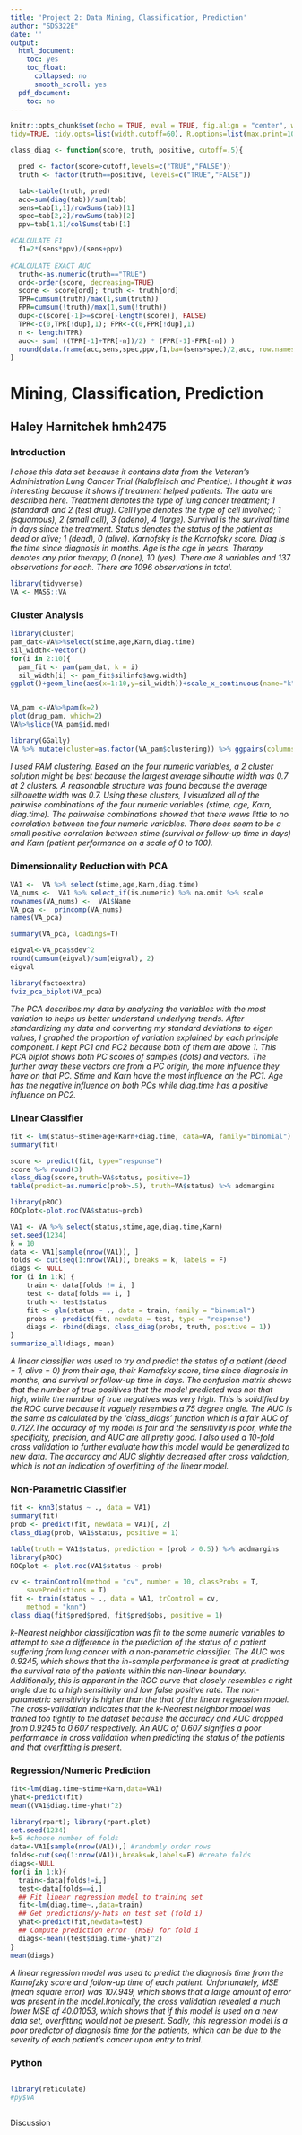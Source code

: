 ```yaml
---
title: 'Project 2: Data Mining, Classification, Prediction'
author: "SDS322E"
date: ''
output:
  html_document:
    toc: yes
    toc_float:
      collapsed: no
      smooth_scroll: yes
  pdf_document:
    toc: no
---
```


```r
knitr::opts_chunk$set(echo = TRUE, eval = TRUE, fig.align = "center", warning = F, message = F,
tidy=TRUE, tidy.opts=list(width.cutoff=60), R.options=list(max.print=100))

class_diag <- function(score, truth, positive, cutoff=.5){

  pred <- factor(score>cutoff,levels=c("TRUE","FALSE"))
  truth <- factor(truth==positive, levels=c("TRUE","FALSE"))

  tab<-table(truth, pred)
  acc=sum(diag(tab))/sum(tab)
  sens=tab[1,1]/rowSums(tab)[1]
  spec=tab[2,2]/rowSums(tab)[2]
  ppv=tab[1,1]/colSums(tab)[1]

#CALCULATE F1
  f1=2*(sens*ppv)/(sens+ppv)
  
#CALCULATE EXACT AUC
  truth<-as.numeric(truth=="TRUE")
  ord<-order(score, decreasing=TRUE)
  score <- score[ord]; truth <- truth[ord]
  TPR=cumsum(truth)/max(1,sum(truth))
  FPR=cumsum(!truth)/max(1,sum(!truth))
  dup<-c(score[-1]>=score[-length(score)], FALSE)
  TPR<-c(0,TPR[!dup],1); FPR<-c(0,FPR[!dup],1)
  n <- length(TPR)
  auc<- sum( ((TPR[-1]+TPR[-n])/2) * (FPR[-1]-FPR[-n]) )
  round(data.frame(acc,sens,spec,ppv,f1,ba=(sens+spec)/2,auc, row.names = "Metrics"),4)
}
```

# Mining, Classification, Prediction

## Haley Harnitchek hmh2475

### Introduction 

*I chose this data set because it contains data from the Veteran’s Administration Lung Cancer Trial (Kalbfleisch and Prentice). I thought it was interesting because it shows if treatment helped patients. The data are described here. Treatment denotes the type of lung cancer treatment; 1 (standard) and 2 (test drug). CellType denotes the type of cell involved; 1 (squamous), 2 (small cell), 3 (adeno), 4 (large). Survival is the survival time in days since the treatment. Status denotes the status of the patient as dead or alive; 1 (dead), 0 (alive). Karnofsky is the Karnofsky score. Diag is the time since diagnosis in months. Age is the age in years. Therapy denotes any prior therapy; 0 (none), 10 (yes). There are 8 variables and 137 observations for each. There are 1096 observations in total.* 

```R
library(tidyverse)
VA <- MASS::VA
```

### Cluster Analysis

```R
library(cluster)
pam_dat<-VA%>%select(stime,age,Karn,diag.time)
sil_width<-vector()
for(i in 2:10){  
  pam_fit <- pam(pam_dat, k = i)  
  sil_width[i] <- pam_fit$silinfo$avg.width}
ggplot()+geom_line(aes(x=1:10,y=sil_width))+scale_x_continuous(name="k",breaks=1:10)


VA_pam <-VA%>%pam(k=2)
plot(drug_pam, which=2)
VA%>%slice(VA_pam$id.med)

library(GGally)
VA %>% mutate(cluster=as.factor(VA_pam$clustering)) %>% ggpairs(columns = c("stime","age","Karn","diag.time"), aes(color=cluster))
```

*I used PAM clustering. Based on the four numeric variables, a 2 cluster solution might be best because the largest average silhoutte width was 0.7 at 2 clusters. A reasonable structure was found because the average silhouette width was 0.7. Using these clusters, I visualized all of the pairwise combinations of the four numeric variables (stime, age, Karn, diag.time). The pairwaise combinations showed that there waws little to no correlation between the four numeric variables. There does seem to be a small positive correlation between stime (survival or follow-up time in days) and Karn (patient performance on a scale of 0 to 100).* 
    
    
### Dimensionality Reduction with PCA

```R
VA1 <-  VA %>% select(stime,age,Karn,diag.time)
VA_nums <-  VA1 %>% select_if(is.numeric) %>% na.omit %>% scale
rownames(VA_nums) <-  VA1$Name 
VA_pca <-  princomp(VA_nums)
names(VA_pca)

summary(VA_pca, loadings=T)

eigval<-VA_pca$sdev^2
round(cumsum(eigval)/sum(eigval), 2)
eigval
```

```R
library(factoextra)
fviz_pca_biplot(VA_pca)
```

*The PCA describes my data by analyzing the variables with the most variation to helps us better understand underlying trends. After standardizing my data and converting my standard deviations to eigen values, I graphed the proportion of variation explained by each principle component. I kept PC1 and PC2 because both of them are above 1. This PCA biplot shows both PC scores of samples (dots) and vectors. The further away these vectors are from a PC origin, the more influence they have on that PC. Stime and Karn have the most influence on the PC1. Age has the negative influence on both PCs while diag.time has a positive influence on PC2.*

###  Linear Classifier

```R
fit <- lm(status~stime+age+Karn+diag.time, data=VA, family="binomial")
summary(fit)
```

```R
score <- predict(fit, type="response")
score %>% round(3)
class_diag(score,truth=VA$status, positive=1)
table(predict=as.numeric(prob>.5), truth=VA$status) %>% addmargins 

library(pROC)
ROCplot<-plot.roc(VA$status~prob)
```

```R
VA1 <- VA %>% select(status,stime,age,diag.time,Karn)
set.seed(1234)
k = 10
data <- VA1[sample(nrow(VA1)), ]
folds <- cut(seq(1:nrow(VA1)), breaks = k, labels = F)
diags <- NULL
for (i in 1:k) {
    train <- data[folds != i, ]
    test <- data[folds == i, ]
    truth <- test$status
    fit <- glm(status ~ ., data = train, family = "binomial")
    probs <- predict(fit, newdata = test, type = "response")
    diags <- rbind(diags, class_diag(probs, truth, positive = 1))
}
summarize_all(diags, mean)
```

*A linear classifier was used to try and predict the status of a patient (dead = 1, alive = 0) from their age, their Karnofsky score, time since diagnosis in months, and survival or follow-up time in days. The confusion matrix shows that the number of true positives that the model predicted was not that high, while the number of true negatives was very high. This is solidified by the ROC curve because it vaguely resembles a 75 degree angle. The AUC is the same as calculated by the ‘class_diags’ function which is a fair AUC of 0.7127.The accuracy of my model is fair and the sensitivity is poor, while the specificity, precision, and AUC are all pretty good. I also used a 10-fold cross validation to further evaluate how this model would be generalized to new data. The accuracy and AUC slightly decreased after cross validation, which is not an indication of overfitting of the linear model.*

### Non-Parametric Classifier

```R
fit <- knn3(status ~ ., data = VA1)
summary(fit)
prob <- predict(fit, newdata = VA1)[, 2]
class_diag(prob, VA1$status, positive = 1)
```

```R
table(truth = VA1$status, prediction = (prob > 0.5)) %>% addmargins
library(pROC)
ROCplot <- plot.roc(VA1$status ~ prob)

cv <- trainControl(method = "cv", number = 10, classProbs = T, 
    savePredictions = T)
fit <- train(status ~ ., data = VA1, trControl = cv, 
    method = "knn")
class_diag(fit$pred$pred, fit$pred$obs, positive = 1)
```

*k-Nearest neighbor classification was fit to the same numeric variables to attempt to see a difference in the prediction of the status of a patient suffering from lung cancer with a non-parametric classifier. The AUC was 0.9245, which shows that the in-sample performance is great at predicting the survival rate of the patients within this non-linear boundary. Additionally, this is apparent in the ROC curve that closely resembles a right angle due to a high sensitivity and low false positive rate. The non-parametric sensitivity is higher than the that of the linear regression model. The cross-validation indicates that the k-Nearest neighbor model was trained too tightly to the dataset because the accuracy and AUC dropped from 0.9245 to 0.607 respectively. An AUC of 0.607 signifies a poor performance in cross validation when predicting the status of the patients and that overfitting is present.*


### Regression/Numeric Prediction

```R
fit<-lm(diag.time~stime+Karn,data=VA1)
yhat<-predict(fit)
mean((VA1$diag.time-yhat)^2)
```

```R
library(rpart); library(rpart.plot)
set.seed(1234)
k=5 #choose number of folds
data<-VA1[sample(nrow(VA1)),] #randomly order rows
folds<-cut(seq(1:nrow(VA1)),breaks=k,labels=F) #create folds
diags<-NULL
for(i in 1:k){
  train<-data[folds!=i,]
  test<-data[folds==i,]
  ## Fit linear regression model to training set
  fit<-lm(diag.time~.,data=train)
  ## Get predictions/y-hats on test set (fold i)
  yhat<-predict(fit,newdata=test)
  ## Compute prediction error  (MSE) for fold i
  diags<-mean((test$diag.time-yhat)^2) 
}
mean(diags)
```

*A linear regression model was used to predict the diagnosis time from the Karnofzky score and follow-up time of each patient. Unfortunately, MSE (mean square error) was 107.949, which shows that a large amount of error was present in the model.Ironically, the cross validation revealed a much lower MSE of 40.01053, which shows that if this model is used on a new data set, overfitting would not be present. Sadly, this regression model is a poor predictor of diagnosis time for the patients, which can be due to the severity of each patient's cancer upon entry to trial.*

### Python 

```python

```

```R
library(reticulate)
#py$VA
```

```python

```

Discussion





